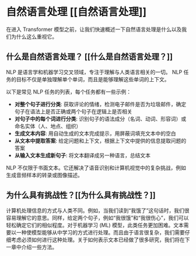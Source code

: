 # 自然语言处理 [[自然语言处理]]

<CourseFloatingBanner
    chapter={1}
    classNames="absolute z-10 right-0 top-0"
/>

在进入 Transformer 模型之前，让我们快速概述一下自然语言处理是什么以及我们为什么这么重视它。

## 什么是自然语言处理？ [[什么是自然语言处理？]] 

NLP 是语言学和机器学习交叉领域，专注于理解与人类语言相关的一切。 NLP 任务的目标不仅是单独理解单个单词，而且是能够理解这些单词的上下文。

以下是常见 NLP 任务的列表，每个任务都有一些示例：

- **对整个句子进行分类**: 获取评论的情绪，检测电子邮件是否为垃圾邮件，确定句子在语法上是否正确或两个句子在逻辑上是否相关
- **对句子中的每个词进行分类**: 识别句子的语法成分（名词、动词、形容词）或命名实体（人、地点、组织）
- **生成文本内容**: 用自动生成的文本完成提示，用屏蔽词填充文本中的空白
- **从文本中提取答案**: 给定问题和上下文，根据上下文中提供的信息提取问题的答案
- **从输入文本生成新句子**: 将文本翻译成另一种语言，总结文本

NLP 不仅限于书面文本。它还解决了语音识别和计算机视觉中的复杂挑战，例如生成音频样本的转录或图像描述。
## 为什么具有挑战性？[[为什么具有挑战性？]]

计算机处理信息的方式与人类不同。例如，当我们读到“我饿了”这句话时，我们很容易理解它的意思。同样，给定两个句子，例如“我很饿”和“我很伤心”，我们可以轻松确定它们的相似程度。对于机器学习 (ML) 模型，此类任务更加困难。文本需要以一种使模型能够从中学习的方式进行处理。而且由于语言很复杂，我们需要仔细考虑必须如何进行这种处理。关于如何表示文本已经做了很多研究，我们将在下一章中介绍一些方法。